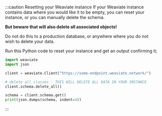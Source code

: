 :::caution Resetting your Weaviate instance
If your Weaviate instance contains data where you would like it to be empty, you can reset your instance, or you can manually delete the schema.

**But beware that will also delete all associated objects!** 

Do not do this to a production database, or anywhere where you do not wish to delete your data. 

Run this Python code to reset your instance and get an output confirming it;

```python
import weaviate
import json

client = weaviate.Client("https://some-endpoint.weaviate.network/")

# delete all classes - THIS WILL DELETE ALL DATA IN YOUR INSTANCE
client.schema.delete_all()

schema = client.schema.get()
print(json.dumps(schema, indent=4))
```
:::